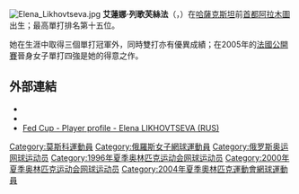 {{noteTA
|T=zh-cn:艾蓮娜·利霍夫采娃;zh-tw:艾蓮娜·列歌芙絲法;
|G1=Tennis
|1=zh-cn:利霍夫采娃;zh-tw:列歌芙絲法;
}}
[[File:Elena_Likhovtseva.jpg|thumb]]
'''艾蓮娜·列歌芙絲法'''（{{lang-ru|Елена Лиховцева}}，{{bd|1975年|9月8日|catIdx=L}}）在[[哈薩克斯坦|哈薩克斯坦]]前[[首都|首都]][[阿拉木圖|阿拉木圖]]出生；最高單打排名第十五位。

她在生涯中取得三個單打冠軍外，同時雙打亦有優異成績；在2005年的[[法國網球公開賽|法國公開賽]]晉身女子單打四強是她的得意之作。

==外部連結==
* {{WTA|4663}}
* {{ITF Profile|id=20002794}}
* [http://www.fedcup.com/en/players/player/profile.aspx?playerid=20002794 Fed Cup - Player profile - Elena LIKHOVTSEVA (RUS)]

{{Russia-sport-bio-stub}}
{{Tennis-bio-stub}}

{{DEFAULTSORT:Likhovtseva, Elena}}
[[Category:莫斯科運動員|Category:莫斯科運動員]]
[[Category:俄羅斯女子網球運動員|Category:俄羅斯女子網球運動員]]
[[Category:俄罗斯奥运网球运动员|Category:俄罗斯奥运网球运动员]]
[[Category:1996年夏季奥林匹克运动会网球运动员|Category:1996年夏季奥林匹克运动会网球运动员]]
[[Category:2000年夏季奥林匹克运动会网球运动员|Category:2000年夏季奥林匹克运动会网球运动员]]
[[Category:2004年夏季奧林匹克運動會網球運動員|Category:2004年夏季奧林匹克運動會網球運動員]]